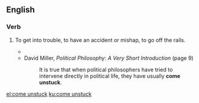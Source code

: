 ==English==

===Verb===
{{head|en|verb}}

# {{lb|en|idiomatic|British}} To get into trouble, to have an accident or mishap, to go off the rails.
#* {{RQ:Wodehouse Offing|XII|“Well, if you must know,” he said, “she's broken the engagement.” This didn't get us any farther. We had assumed as much. You don't go calling people rats if love still lingers. “But it's only an hour or so,” I said, “since I left her outside a hostelry called the ‘Fox and Goose’, and she had just been giving you a rave notice. What '''came unstuck'''? What did you do to the girl?”}}
#* David Miller, ''Political Philosophy: A Very Short Introduction'' (page 9)
#*: It is true that when political philosophers have tried to intervene directly in political life, they have usually '''come unstuck'''.

[[el:come unstuck]]
[[ku:come unstuck]]